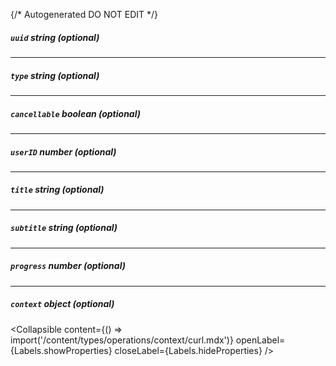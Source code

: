 {/* Autogenerated DO NOT EDIT  */}

##### `uuid` _string (optional)_

---
##### `type` _string (optional)_

---
##### `cancellable` _boolean (optional)_

---
##### `userID` _number (optional)_

---
##### `title` _string (optional)_

---
##### `subtitle` _string (optional)_

---
##### `progress` _number (optional)_

---
##### `context` _object (optional)_

<Collapsible content={() => import('/content/types/operations/context/curl.mdx')} openLabel={Labels.showProperties} closeLabel={Labels.hideProperties} />



